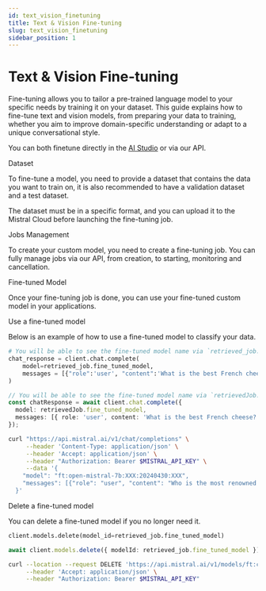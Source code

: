 ```yaml
---
id: text_vision_finetuning
title: Text & Vision Fine-tuning
slug: text_vision_finetuning
sidebar_position: 1
---
```




# Text & Vision Fine-tuning

Fine-tuning allows you to tailor a pre-trained language model to your specific needs by training it on your dataset. This guide explains how to fine-tune text and vision models, from preparing your data to training, whether you aim to improve domain-specific understanding or adapt to a unique conversational style.

You can both finetune directly in the [AI Studio](https://console.mistral.ai/build/finetuned-models) or via our API.

<SectionTab as="h1" sectionId="dataset">Dataset</SectionTab>

To fine-tune a model, you need to provide a dataset that contains the data you want to train on, it is also recommended to have a validation dataset and a test dataset.

The dataset must be in a specific format, and you can upload it to the Mistral Cloud before launching the fine-tuning job.

<ExplorerTabs id="dataset">
  <ExplorerTab value="dataset-format" label="Dataset Format">
    <DatasetFormatTab/>
  </ExplorerTab>
  <ExplorerTab value="upload-a-file" label="Upload a file">
    <UploadFileTab/>
  </ExplorerTab>
</ExplorerTabs>

<SectionTab as="h1" sectionId="jobs-management">Jobs Management</SectionTab>

To create your custom model, you need to create a fine-tuning job. You can fully manage jobs via our API, from creation, to starting, monitoring and cancellation.

<ExplorerTabs id="jobs-management">
  <ExplorerTab value="fine-tuning-job" label="Fine-tuning Job">
    <FinetuningJobTab/>
  </ExplorerTab>
  <ExplorerTab value="List/retrieve/cancel-jobs" label="List/retrieve/cancel jobs">
    <ListRetrieveCancelJobsTab/>
  </ExplorerTab>
</ExplorerTabs>

<SectionTab as="h1" sectionId="fine-tuned-models">Fine-tuned Model</SectionTab>

Once your fine-tuning job is done, you can use your fine-tuned custom model in your applications.

<SectionTab as="h2" variant="secondary" sectionId="use-finetuned-model">Use a fine-tuned model</SectionTab>

Below is an example of how to use a fine-tuned model to classify your data.

<Tabs groupId="code">
  <TabItem value="python" label="python" default>

```python
# You will be able to see the fine-tuned model name via `retrieved_job.fine_tuned_model`
chat_response = client.chat.complete(
    model=retrieved_job.fine_tuned_model,
    messages = [{"role":'user', "content":'What is the best French cheese?'}]
)
```

  </TabItem>

  <TabItem value="typescript" label="typescript">

```typescript
// You will be able to see the fine-tuned model name via `retrievedJob.fine_tuned_model`
const chatResponse = await client.chat.complete({
  model: retrievedJob.fine_tuned_model,
  messages: [{ role: 'user', content: 'What is the best French cheese?' }],
});
```

  </TabItem>

  <TabItem value="curl" label="curl">

```bash
curl "https://api.mistral.ai/v1/chat/completions" \
     --header 'Content-Type: application/json' \
     --header 'Accept: application/json' \
     --header "Authorization: Bearer $MISTRAL_API_KEY" \
     --data '{
    "model": "ft:open-mistral-7b:XXX:20240430:XXX",
    "messages": [{"role": "user", "content": "Who is the most renowned French painter?"}]
  }'
```

  </TabItem>

</Tabs>


<SectionTab as="h2" variant="secondary" sectionId="delete-finetuned-model">Delete a fine-tuned model</SectionTab>

You can delete a fine-tuned model if you no longer need it.

<Tabs groupId="code">
  <TabItem value="python" label="python" default>

```python
client.models.delete(model_id=retrieved_job.fine_tuned_model)
```

  </TabItem>
  <TabItem value="typescript" label="typescript">

```typescript
await client.models.delete({ modelId: retrieved_job.fine_tuned_model });
```

  </TabItem>
  <TabItem value="curl" label="curl">

```bash
curl --location --request DELETE 'https://api.mistral.ai/v1/models/ft:classifier:ministral-3b-latest:XXX:20250401:XXX' \
     --header 'Accept: application/json' \
     --header "Authorization: Bearer $MISTRAL_API_KEY"
```

  </TabItem>
</Tabs>


<FAQ />